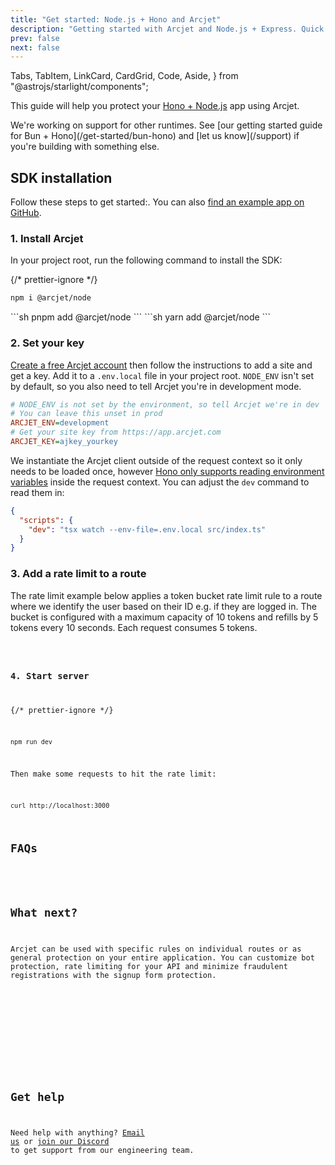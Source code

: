 ```yaml
---
title: "Get started: Node.js + Hono and Arcjet"
description: "Getting started with Arcjet and Node.js + Express. Quick start guide for adding rate limiting, bot protection, and email validation to your Node.js + Hono app."
prev: false
next: false
---
```


  Tabs,
  TabItem,
  LinkCard,
  CardGrid,
  Code,
  Aside,
} from "@astrojs/starlight/components";

This guide will help you protect your [Hono +
Node.js](https://hono.dev/getting-started/nodejs) app using Arcjet.

<WhatIsArcjet />

<Aside type="note" title="Other runtimes">
  We're working on support for other runtimes. See [our getting started guide
  for Bun + Hono](/get-started/bun-hono) and [let us know](/support) if you're
  building with something else.
</Aside>

## SDK installation

Follow these steps to get started:. You can also [find an example app on
GitHub](https://github.com/arcjet/arcjet-js/tree/main/examples/nodejs-hono-rl).

### 1. Install Arcjet

In your project root, run the following command to install the SDK:

{/* prettier-ignore */}
<Tabs>
<TabItem label="npm">
```sh
npm i @arcjet/node
```
</TabItem>
<TabItem label="pnpm">
```sh
pnpm add @arcjet/node
```
</TabItem>
<TabItem label="yarn">
```sh
yarn add @arcjet/node
```
</TabItem>
</Tabs>

### 2. Set your key

[Create a free Arcjet account](https://app.arcjet.com) then follow the
instructions to add a site and get a key. Add it to a `.env.local` file in your
project root. `NODE_ENV` isn't set by default, so you also need to tell
Arcjet you're in development mode.

```ini title=".env.local"
# NODE_ENV is not set by the environment, so tell Arcjet we're in dev
# You can leave this unset in prod
ARCJET_ENV=development
# Get your site key from https://app.arcjet.com
ARCJET_KEY=ajkey_yourkey
```

We instantiate the Arcjet client outside of the request context so it only needs
to be loaded once, however [Hono only supports reading environment
variables](https://hono.dev/helpers/adapter#env) inside the request context. You
can adjust the `dev` command to read them in:

```json title="package.json"
{
  "scripts": {
    "dev": "tsx watch --env-file=.env.local src/index.ts"
  }
}
```

### 3. Add a rate limit to a route

The rate limit example below applies a token bucket rate limit rule to a route
where we identify the user based on their ID e.g. if they are logged in. The
bucket is configured with a maximum capacity of 10 tokens and refills by 5
tokens every 10 seconds. Each request consumes 5 tokens.

<Code code={NodeJSHono} lang="ts" title="src/index.ts" />

### 4. Start server

{/* prettier-ignore */}
```sh
npm run dev
````

Then make some requests to hit the rate limit:

```sh
curl http://localhost:3000
```

## FAQs

<FAQs />

## What next?

Arcjet can be used with specific rules on individual routes or as general
protection on your entire application. You can customize bot protection, rate
limiting for your API and minimize fraudulent registrations with the signup form
protection.

<CardGrid>
  <LinkCard
    title="Example apps"
    href="https://github.com/arcjet/arcjet-js/tree/main/examples"
    description="Check out the examples."
  ></LinkCard>
  <LinkCard
    title="Arcjet Shield"
    href="/shield/quick-start/nodejs"
    description="Protect your app from common attacks."
  />
  <LinkCard
    title="Bot protection"
    href="/bot-protection/quick-start/nodejs"
    description="Protect your app from bots and scrapers."
  />
  <LinkCard
    title="Rate limiting"
    href="/rate-limiting/reference/nodejs"
    description="Protect your app from abuse."
  />
  <LinkCard
    title="Email validation"
    href="/email-validation/quick-start/nodejs"
    description="Minimize fraudulent registrations."
  />
  <LinkCard
    title="SDK reference"
    href="/reference/nodejs"
    description="Node.js SDK reference guide."
  />
</CardGrid>

## Get help

Need help with anything? [Email us](mailto:support@arcjet.com) or [join our
Discord](https://discord.gg/TPra6jqZDC) to get support from our
engineering team.

<Comments />
